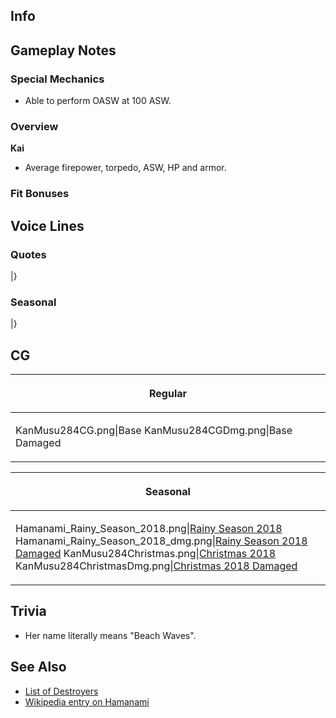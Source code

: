 ==Info==
{{KanmusuInfo|ID=284}}
{{KanmusuInfo|ID=284a}}

==Gameplay Notes==
===Special Mechanics===
* Able to perform OASW at 100 ASW.

===Overview===
'''Kai'''
* Average firepower, torpedo, ASW, HP and armor.  

===Fit Bonuses===
{{:{{BASEPAGENAME}}/Equipment Bonuses}}
{{clear}}

==Voice Lines==
===Quotes===
{{ShipquoteHeader}}
{{ShipquoteKai
| scenario    =Introduction
| origin      = 私夕雲駆逐艦、十三番艦、ちゃ、着任しました。浜波です。あの、あの、あたしは…
| translation = I'm the 13th ship of the Yuugumo-class destroyers, r-reporting for duty. I'm Hamanami. Uhh, umm, I...
| audio       =  Hamanami-Intro.mp3
}}
{{ShipquoteKai
| scenario    =Introduction
| kai         =yes
| origin      =夕雲型駆逐艦十三番艦、浜波です。あの、あの、あたし、頑張り…ます。
| translation = I'm the 13th ship of the Yuugumo-class destroyers, Hamanami. Uhh, Umm, I'll... do my best.
| audio       =  HamanamiKai-Intro.mp3
}}
{{ShipquoteKai
| scenario    =Library
| origin      =あ、あたし、夕雲型駆逐艦、十三番艦、浜波です。夕雲型の四隻と、三十二駆を編成しました。戦いの中で、一隻、一隻、いなくなって。最後はなっちゃん達の三十一駆、一緒に行きました。あの海は怖い…敵の飛行機の群れも怖い…怖いです…
| translation =I-I'm the 13th ship of the Yuugumo-class destroyers, Hamanami. Together with 4 of my other sister ships, I was part of DesDiv32. <ref>Those other 3 were Tamanami, Hayanami and [[Fujinami]].</ref> We lost ship after ship in battle. In the end, I was with Nacchan and the others in DesDiv31.<ref>Referring to [[Naganami]], Kishinami, and [[Okinami]].</ref> That sea was scary... The swarms of enemy planes were also scary... It was all so scary...<ref>Referring to [https://en.wikipedia.org/wiki/Battle_of_Ormoc_Bay The Battle of Ormoc Bay] where she was sunk by Allied planes.</ref>
| audio       =  Hamanami-Library.mp3
}}
{{ShipquoteKai
| scenario    =Secretary 1
| origin      =私、もしかして、いいけど。
| translation =I probably don't mind.
| audio       =  Hamanami-Sec1.mp3
}}
{{ShipquoteKai
| scenario    =Secretary 2
| origin      =何？別にあたし、そういうのはいらない。普通にあってるし。平気。
| translation =What? I don't really need that. I always have it. I'm fine.
| audio       =  Hamanami-Sec2.mp3
}}
{{ShipquoteKai
| scenario    =Secretary 3
| origin      =ふうちゃん？あぁ、司令、なに？私は別に、でも平気。平気とか…
| translation =Fuu-chan? Ah, Commander, what is it? It's nothing, I'm fine. I'm fine so...<ref>Referring to [[Fujinami]].</ref>
| audio       =  Hamanami-Sec3.mp3
}}
{{ShipquoteKai
| scenario    =Secretary 3
| kai         =yes
| origin      =あぁ、ふうちゃん？えぇ、司令、どうしたの？私は別に平気。あ、ありがと…
| translation =Ah, Fuu-chan? Eh, Commander, what's wrong? I'm doing just fine. Th-thank you...
| audio       =  HamanamiKai-Sec3.mp3
}}
{{ShipquoteKai
| scenario    =Secretary Idle
| origin      =うわ、はちゃん。おぉ、うん、平気。ありがとう。おぁ、ふうちゃん、もいるから。うん、安心して。
| translation =Ah, Ha-chan. Oh, yeah, I'm fine, thank you. Ah, Fuu-chan is here too. Yeah, don't worry.
| audio       =  Hamanami-Idle.mp3
}}
{{ShipquoteKai
| scenario    =Secretary (Married)
| origin      =あ、あの、お茶、日本茶入れた。飲みますか？
| translation = U-ummm, I made some tea, Japanese tea. Would you like some?
| audio       =  Hamanami-SecMarried.mp3
}}
{{ShipquoteKai
| scenario    =Wedding
| origin      =し、司令、なに？どこにいうは無ければ、あたし…ん、うぇ…あ、あの、もう一回言って？うそ、うそ！
| translation = W-what is it, Commander? If you don't need anything I'll... Huh... U-ummm, can you repeat that? No way, no way!
| audio       =  Hamanami-Wedding.mp3
}}
{{ShipquoteKai
| scenario    =Player's Score
| origin      =読みますか、司令官。はい。情報はこちらです、はい。
| translation =You want to read this, commander? Yes. This is the intelligence, here.
| audio       =  Hamanami-PlayerScore.mp3
}}
{{ShipquoteKai
| scenario    =Joining the Fleet
| origin      =は、浜波、しゅ、出撃する。今、そう…
| translation =I-I'm s-sortieing. Yes, now...
| audio       =  Hamanami-JoinFleet.mp3
}}
{{ShipquoteKai
| scenario    =Joining the Fleet
| kai         =yes
| origin      =は、浜波、しゅ、出撃する、から…今、はい。
| translation =I-I'm s-sortieing now so... Yes, now.
| audio       =  HamanamiKai-JoinFleet.mp3
}}
{{ShipquoteKai
| scenario    =Equipment 1
| origin      =いい、みたい、ふうう・・・
| translation =Looks good, *exhales*
| audio       =  Hamanami-Equip1.mp3
}}
{{ShipquoteKai
| scenario    =Equipment 2
| origin      =あぁ、良そそうです。
| translation =Ah, this looks good.
| audio       =  Hamanami-Equip2.mp3
}}
{{ShipquoteKai
| scenario    =Equipment 3
| origin      =い、いいけど…
| translation =Th-this is good...
| audio       =  Hamanami-Equip3.mp3
}}
{{ShipquoteKai
| scenario    =Supply
| origin      =あぁ、はい、ありが…
| translation =Ah, yes, tha-....
| audio       =  Hamanami-Supply.mp3
}}
{{ShipquoteKai
| scenario    =Supply
| kai         =yes
| origin      =ん、あ、ありがとう、ふうぅ〜
| translation =Ngh, th-thank you. *whew*
| audio       =  HamanamiKai-Supply.mp3
}}
{{ShipquoteKai
| scenario    =Docking (Minor)
| origin      =お風呂、すぐ出るから、すぐ…
| translation =I'll be right out of the bath soon, real soon...
| audio       =  Hamanami-DockMinor.mp3
}}
{{ShipquoteKai
| scenario    =Docking (Major)
| origin      =お風呂、覗いては…ダメ。違う。ご、ご、ごめんな…ごめんなさい、あたし・・・
| translation =Don't peek... into the bath. No. I-I-I'm sorr... I'm sorry, I...
| audio       =  Hamanami-DockMajor.mp3
}}
{{ShipquoteKai
| scenario    =Construction
| origin      =新し子、あの、あぁ、そうです…
| translation =A new girl, umm, ah, that's right....
| audio       =  Hamanami-Construction.mp3
}}
{{ShipquoteKai
| scenario    =Return from Sortie
| origin      =か、艦隊が無事に…そ、そうみたいです。
| translation =Th-the fleet returned safely... Y-yes, it looks like it.
| audio       =  Hamanami-SortieReturn.mp3
}}
{{ShipquoteKai
| scenario    =Starting a Sortie
| origin      =ふうちゃん、先に行かないで。三十二駆、は、浜波、行けます。で、出ます。
| translation =Don't go ahead without me, Fuu-chan. DesDiv32, H-hamanami, going. H-heading out.
| audio       =  Hamanami-Sortie.mp3
}}
{{ShipquoteKai
| scenario    =Starting a Battle
| origin      =て、敵。そんな。は、はい、司令。打ちかた、用意、用意！
| translation =Th-the enemy. Oh no. Y-yes, Commander. Battle stations, ready!
| audio       =  Hamanami-BattleStart.mp3
}}
{{ShipquoteKai
| scenario    =Attack
| origin      =て、てえぇ！
| translation = F-fireeee!
| audio       =  Hamanami-Atk.mp3
}}
{{ShipquoteKai
| scenario    =Night Battle Attack
| origin      =ど、どうだ？
| translation =H-how's that?
| audio       =  Hamanami-NightAtk.mp3
}}
{{ShipquoteKai
| scenario    =Night Battle
| origin      =夜なら、敵も来ないし、夜なら。
| translation =I hope no enemies come tonight, not tonight.
| audio       =  Hamanami-NightBattle.mp3
}}
{{ShipquoteKai
| scenario    =MVP
| origin      =や、やった。浜波少し活躍、やった。
| translation =Y-yes! I was able to help out a bit, great.
| audio       =  Hamanami-MVP.mp3
}}
{{ShipquoteKai
| scenario    =Minor Damage 1
| origin      =や、やめてよ…
| translation =St-stop it....
| audio       =  Hamanami-MinorDmg1.mp3
}}
{{ShipquoteKai
| scenario    =Minor Damage 2
| origin      =みたいよ、ばか・・・
| translation =You saw it, jerk...
| audio       =  Hamanami-MinorDmg2.mp3
}}
{{ShipquoteKai
| scenario    =Minor Damage 2
| kai         =yes
| origin      =いった、いったいって、ばか！
| translation =Ow, that hurt, jerk!
| audio       =  HamanamiKai-MinorDmg.mp3
}}
{{ShipquoteKai
| scenario    =Major Damage
| origin      =嫌だって言ってるのに…こんなの嫌だから！
| translation =I said I didn't like this... I really don't like this!
| audio       =  Hamanami-MajorDmg.mp3
}}
{{ShipquoteKai
| scenario    =Major Damage
| kai         =yes
| origin      =嫌だって言ってるのに。こんなの、私は負けないから。
| translation =I said I didn't like this. But I won't lose to something like this.
| audio       =  HamanamiKai-MajorDmg.mp3
}}
{{ShipquoteKai
| scenario    =Sunk
| origin      =い、いやだ…嘘…ふうちゃん、助けて…
| translation =O-oh no... No way... Save me, Fuu-chan...
| audio       =  Hamanami-Sunk.mp3
}}
|}<references/>

{{clear}}

===Seasonal===
{{SeasonalHeaderOld}}
{{SeasonalQuote
|scenario = [[Seasonal/White_Day_2018|White Day 2018]]
|origin = あ、ありが…でも、私…今年上げてない…
|translation =	Th-thank… But I… didn’t get you anything this year…
|audio = Hamanami_White_Day_2018_Sec1.mp3
|notes = 
}}
{{SeasonalQuote
|scenario = [[Seasonal/Coming_of_Spring_2018|Coming of Spring 2018]]
|origin = 三十二駆の…あぁ、うん、夕雲型のお花見、楽しい。ふうちゃん、調子悪いの。食べ過ぎ？
|translation =	I’m looking forward to DesDiv32’s… Ah, yeah the Yuugumo-class’ cherry blossom viewing. You’re not looking well, Fuu-chan. Did you eat too much?
|audio = Hamanami_Spring_2018_Sec1.mp3
|notes = Secretary 1
}}
{{SeasonalQuote
|scenario = [[Seasonal/Coming_of_Spring_2018|Coming of Spring 2018]]
|origin = あの、あっちゃん…あの、これはどぞ。お、美味しいから…あ、あの、ありがとうね。
|translation =	Umm, Acchan… Umm, please have some of this. I-it’s delicious… Uh-umm, thank you.
|audio = Hamanami_Spring_2018_Sec2.mp3
|notes = Secretary 2
}}
{{SeasonalQuote
|scenario = [[Seasonal/Fifth_Anniversary|5th Anniversary]]
|origin = 艦隊は、五周年…おめで…おめでとうございます、司令。…お…お祝いですね。
|translation =	Congr… congratulations… on the fleet’s 5th Anniversary, Commander. …Let’s… let’s celebrate.
|audio = Hamanami_5th_Anniversary_Sec1.mp3
|notes = 
}}
{{SeasonalQuote
|scenario = [[Seasonal/Rainy_Season_2018|Rainy Season 2018]]
|origin = ふーちゃん、何作っているの？…て、てるてる…てるてる坊主？あぁ、私も…ん…あぁ…うぇ…
|translation =	What are you making, Fuu-chan? …A te-teruteru… teruteru bouzu? Ah, I’ll make one too… Ngh… Ah… Urgh…
|audio = Hamanami_Rainy_Season_2018_Sec1.mp3
|notes = 
}}
{{SeasonalQuote
|scenario = [[Seasonal/Summer_2018|Summer 2018]]
|origin = あぁ、ふーちゃんかわいい。うん。…あ、あたしも…ん、いや、どうしようかな…
|translation =	Ah, you look cute, Fuu-chan. Yep. ...M-me too... Hmmm, well, should I...
|audio = Hamanami_Summer_2018_Sec1.mp3
|notes = 
}}
{{SeasonalQuote
|scenario = [[Seasonal/Saury_2018|Saury 2018]]
|origin = ふ、ふちゃん...ん、それをちが…超大きじゃなくて…はうぅ…
|translation =	F-fuuchan... Ngh, that's not it... That's not too much... Haaa...
|audio = Hamanami_Sec1_Saury_2018.mp3
|notes = 
}}
{{SeasonalQuote
|scenario = [[Seasonal/Late_Autumn_2018|Late Autumn 2018]]
|origin = あ、あの、ふうちゃん、なに、してるの？カメラ？ここも？私ま手伝った方が…いい？
|translation =	Uh-umm, what are you doing, Fuu-chan? A camera? Here too? Is it... fine for me to help too?
|audio = Hamanami_Late_Autumn_2018_Sec1.mp3
|notes = 
}}
{{SeasonalQuote
|scenario = [[Seasonal/Christmas_2018|Christmas 2018]]
|origin = し、司令、見て。こ、これがね…ふうちゃん。これたちゃんとはちゃん…これは司令。ど、どう？
|translation =	Co-commander, look at this. This is... Fuu-chan. This is Ta-chan and me... This is is you. Wh-what do you think?
|audio = Hamanami_Christmas_2018_Sec1.mp3
|notes = 
}}
{{SeasonalQuote
|scenario = [[Seasonal/New_Year_2019|New Years 2019]]
|origin = あの…あの…司令…あ、あけまして…うあぁ…あ、ありがとう、ございます…ふぅ、ふぅ……あぁ、暖かい…
|translation =	Uhhh... Ummm... Commander... Ha-happy New... Whoa... Th-thank you very much... *blowing*... Aah, it's warm...
|audio = Hamanami_New_Year_2019_Sec1.mp3
|notes = 
}}
{{SeasonalQuote
|scenario = [[Seasonal/Valentine%27s_Day_2019|Valentine's Day 2019]]
|origin = ふっちゃん、おきちゃん、あぁ、平気…ん…ん、司令と…ん、お茶飲む？い、今いれるね。
|translation = Fuchan, Okichan; ah, I'm fine... Uhh... Umm... Tea with... Ummm, the Commander? I-I'll go make some now.
|audio = Hamanami_Valentines_2019_Sec1.mp3
|notes = Secretary 1
}}
{{SeasonalQuote
|scenario = [[Seasonal/Rainy_Season_2019|Rainy Season 2019]]
|origin = ん、はちゃん。それ、可愛い。ん…私、私はあの丘で写真を撮ってきた。カワイイ。
|translation =	Mm, Ha-chan. That's, cute. Mm... I, I took a picture from that hill. So cute.
|audio = Hamanami_Rainy_Season_2019_Sec1.mp3
|notes = 
}}
{{SeasonalQuote
|scenario = [[Seasonal/Summer_2019|Summer 2019]]
|origin = な、夏祭り…ふちゃん、はちゃん、はいくんの？……じ、じゃ、あたしも…
|translation =	A-are you... going to the summer festival, Fuu-chan, Ha-chan? ...Th-then, I'll come too...
|audio = Hamanami_Summer_2019_Sec1.mp3
|notes = Secretary 1
}}
{{SeasonalQuote
|scenario = [[Seasonal/Summer_2019|Summer 2019]]
|origin = ふちゃん、何探してるの？浴衣…あ、あの、この箪笥の中じゃ…あぁ、あった。ふちゃん、ここ…ここに……ふうちゃんの浴衣…すきかも。
|translation =	Fuu-chan, what are you looking for? Your yukata... Uh-umm, I'm sure it was in these drawers... Ah, found it. Fuu-chan, it's... it's here... I kinda like... your yukata.
|audio = Hamanami_Summer_2019_Sec2.mp3
|notes = Secretary 2
}}
{{SeasonalQuote
|scenario = [[Seasonal/Valentine%27s_Day_2020|Valentine's Day 2020]]
|origin = あぁ、フウちゃん。あ、ありがとう。私、ん、大事に…いただく。はむ、はむ…ほんとに…
|translation = Ah, Fuu-chan. Th-thank you. I'll, mmm... savour this. *nom* *nom*... It's really...
|audio = Hamanami_Valentines_2020_Secretary_2.mp3
|notes = Secretary 2
}}
{{SeasonalQuote
|scenario = [[Seasonal/Hinamatsuri_2020|Hinamatsuri 2020]]
|origin = フ、フウちゃん、あ、ありがとう。大丈夫。楽しかった…あぁ、これ、お土産。これとこれハちゃんと司令に。
|translation =	F-fu-chan, th-thanks. I'm good. I had fun... Ah, these are souvenirs. This and this is for Ha-chan and the Commander.
|audio = Hamanami_Hinamatsuri_2020_Secretary_2.mp3
|notes = Secretary 2
}}
{{SeasonalQuote
|scenario = [[Seasonal/Seventh_Anniversary|7th Anniversary]]
|origin = か、艦隊が七周年。フウちゃん、ハちゃん、司令、お、おめでとうございます。浜波も嬉しい。
|translation =	I-it's the fleet's 7th Anniversary. Fuu-chan, Ha-chan, Commander, c-congratulations. I'm happy too.
|audio = Hamanami_7th_Anniversary_Secretary_1.mp3
|notes = Secretary 
}}
{{SeasonalQuote
|scenario = [[Seasonal/Seventh_Anniversary|7th Anniversary]]
|origin = フウちゃん、ん、大丈夫。浜波もお部屋に…いる。ハちゃんもあり、ありがとう。
|translation =	Fuu-chan, mmm, I'm fine. I'll be in my... room. Ha-chan, thank you too.
|audio = Hamanami_7th_Anniversary_Secretary_2.mp3
|notes = Secretary 2
}}
{{SeasonalQuote
|scenario = [[Seasonal/Autumn_2020|Autumn 2020]]
|origin = フちゃん、ハちゃん、司令、みんなで…秋祭り…楽しい。綿飴…甘い…好き…優しい…美味しさ。
|translation =	Fu-chan, Ha-chan, Commander, let's all... go have fun... at the Autumn Festival. The cotton candy... is sweet... I like... this gentle... flavour.
|audio = Hamanami_Autumn_2020_Secretary_1.mp3
|notes = 
}}
{{SeasonalQuote
|scenario = [[Seasonal/Valentine's_Day_2021|Valentine's Day 2021]]
|origin = チョコチップクーキ美味しい。保と良い硬さ、味わいうまさ。ふぅ、落ち着く…
|translation = These chocolate chip cookies are good. They're just the right texture and taste. Phew, I'm satisfied...
|audio = Hamanami_Valentines_2021_Secretary_3.mp3
|notes = Secretary 3
}}
{{SeasonalQuote
|scenario = [[Seasonal/Eighth_Anniversary|8th Anniversary]]
|origin = 艦隊が、八周年。フッちゃん、ハッちゃん、司令、お、おめ…おめで、おめでとうございます。浜波も嬉しい。
|translation =	It's the fleet's 8th Anniversary. Fu-chan, Ha-chan, Commander, co-con... Con-congratulations. I'm happy about this too.
|audio = Hamanami_8th Anniversary_Secretary_1.mp3
|notes = 
}}
|}<references/>

{{clear}}

==CG==
{| class="mw-collapsible mw-collapsed wikitable" style="width: 100%;"
!Regular
|-
|<gallery>
KanMusu284CG.png|Base
KanMusu284CGDmg.png|Base Damaged
</gallery>
|}

{| class="mw-collapsible mw-collapsed wikitable" style="width: 100%;"
!Seasonal
|-
|<gallery>
Hamanami_Rainy_Season_2018.png|[[Seasonal/Rainy_Season_2018|Rainy Season 2018]]
Hamanami_Rainy_Season_2018_dmg.png|[[Seasonal/Rainy_Season_2018|Rainy Season 2018 Damaged]]
KanMusu284Christmas.png|[[Seasonal/Christmas_2018|Christmas 2018]]
KanMusu284ChristmasDmg.png|[[Seasonal/Christmas_2018|Christmas 2018 Damaged]]
</gallery>
|}

==Trivia==
* Her name literally means "Beach Waves".

==See Also==
* [[EliteDD|List of Destroyers]]
* [[wikipedia:Japanese destroyer Hamanami|Wikipedia entry on Hamanami]]
{{Shiplist}}